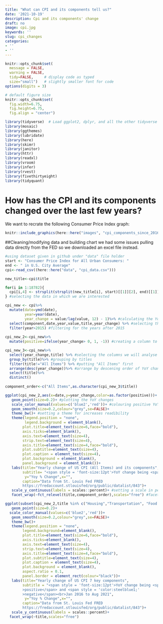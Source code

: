 ```yaml
---
title: "What can CPI and its components tell us?"
date: '2021-10-19'
description: Cpi and its components' change
draft: no
image: cpi.jpg
keywords: ''
slug: cpi_changes
categories:
- ''
- ''
---
```


```r

knitr::opts_chunk$set(
  message = FALSE, 
  warning = FALSE, 
  tidy=FALSE,     # display code as typed
  size="small")   # slightly smaller font for code
options(digits = 3)

# default figure size
knitr::opts_chunk$set(
  fig.width=6.75, 
  fig.height=6.75,
  fig.align = "center")

```

```r

library(tidyverse)  # Load ggplot2, dplyr, and all the other tidyverse packages
library(mosaic)
library(ggthemes)
library(lubridate)
library(here)
library(skimr)
library(janitor)
library(httr)
library(readxl)
library(vroom)
library(infer)
library(rvest)
library(fivethirtyeight)
library(tidyquant)


```

# How has the CPI and its components changed over the last few years?

We want to recrate the following Consumer Price Index graph: 

```r
knitr::include_graphics(here::here("images", "cpi_components_since_2016.png"), error = FALSE)
```

##Cleaning/modifying data and building chart
we had some issues pulling data directly from the FED so we downloaded an excel file instead. 

```r
  
#using dataset given in github under "data" file holder
start <- "Consumer Price Index for All Urban Consumers: "
end <- " in U.S. City Average"
cpi<-read_csv((here::here("data", "cpi_data.csv")))

new_title<-cpi$title

for(i in 1:18782){
  cpi[i,4] <- strsplit(strsplit(new_title[i], start)[[1]][2], end)[[1]][1]
} #selecting the data in which we are interested

cpi_new <- cpi%>%
  mutate(date=ymd(date),
         year=year(date),
         year_change = value/lag(value, 12) - 1)%>% #calculating the YoY change
  select(component,date,year,value,title,year_change) %>% #selecting the columns we will analyse
  filter(year>2015) #filtering for the years after 2015
  
cpi_new_2<-cpi_new%>%
  mutate(positive=ifelse(year_change> 0, 1, -1)) #creating a column to differentiate positive YoY changes vs negative YoY changes

cpi_new_3<-cpi_new%>%
  select(year_change,title) %>% #selecting the columns we will analyse
  group_by(title)%>% #grouping by titles
  filter(title!="All Items") %>% #putting "All Items" first
  arrange(desc(year_change))%>% #arrange by descening order of YoY change
  select(title)%>%
  distinct()
 
component_order<-c("All Items",as.character(cpi_new_3$title))

ggplot(cpi_new_2,aes(x=date,y=year_change,color=as.factor(positive)))+
   geom_point(size=0.2)+ #plotting the YoY changes
   scale_color_manual(values=c('blue2','red'))+ #colouring positive YoY changes in blue and negative YoY changes in red
   geom_smooth(size=0.2,colour="grey",se=FALSE)+
   theme_bw()+ #setting a theme for increases readibility
   theme(legend.position = "none",
         legend.background = element_blank(),
        plot.title=element_text(size=6,face="bold"),
        axis.ticks=element_blank(),
        axis.text=element_text(size=4),
        strip.text=element_text(size=4),
        axis.title=element_text(size=4,face="bold"),
        plot.subtitle=element_text(size=4),
        plot.caption = element_text(size=4),
        plot.background = element_blank(),
        panel.background = element_blank())+
   labs(title="Yearly change of US CPI (All Items) and its components",
        subtitle= "<span style = 'font-size:12pt'>YoY change being <span style = 'color: orangered;'>positive</span> and <span style = 'color:steelblue1;'>negative</span><br>Jan 2016 to Aug 2021",
         y="Yoy % Change",x="",
        caption="Data from St. Louis Fed FRED
        https://fredaccount.stlouisfed/org/public/datalist/843")+
   scale_y_continuous(labels = scales::percent)+ #setting a scale in percent for increased readibility
   facet_wrap(~fct_relevel(title,component_order),scales="free") #faceting by CPI componenent and setting the scale free to maximize the area on which the YoY changes are displayed

```

```r
ggplot(subset(cpi_new_2,title %in% c("Housing","Transportation", "Food and beverages","Medical care", "Education and communication", "Recreation", "Apparel")),aes(x=date,y=year_change,color=as.factor(positive)))+
   geom_point(size=0.2)+
  scale_color_manual(values=c('blue2','red'))+
   geom_smooth(size=0.2,colour="grey",se=FALSE)+
   theme_bw()+
   theme(legend.position = "none",
        legend.background=element_blank(),
        plot.title=element_text(size=6,face="bold"),
        axis.ticks=element_blank(),
        axis.text=element_text(size=4),
        strip.text=element_text(size=4),
        axis.title=element_text(size=4,face="bold"),
        plot.subtitle=element_text(size=4),
        plot.caption = element_text(size=4),
        plot.background = element_blank(),
        aspect.ratio = 0.1,
        panel.border = element_rect(colour="black"))+
   labs(title="Yearly change of US CPI 7 key components",
        subtitle = "<span style = 'font-size:12pt'>YoY change being <span style = 'color: orangered;'
        >positive</span> and <span style = 'color:steelblue1;'
        >negative</span><br>Jan 2016 to Aug 2021",
         y="Yoy % Change",x="",
        caption="Data from St. Louis Fed FRED
        https://fredaccount.stlouisfed/org/public/datalist/843")+
   scale_y_continuous(labels = scales::percent)+
  facet_wrap(~title,scales="free")
```